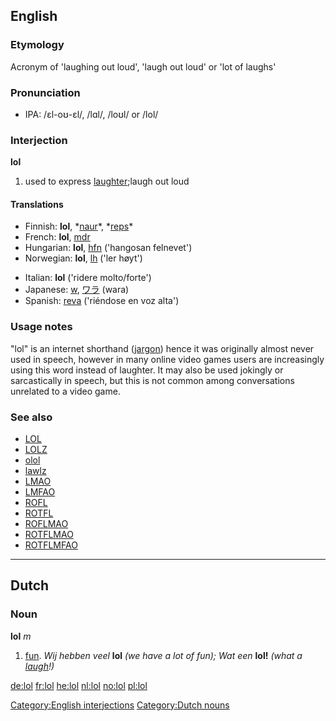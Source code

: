 {{rfc}}
==English==
===Etymology===
Acronym of 'laughing out loud', 'laugh out loud' or 'lot of laughs'

===Pronunciation===
* IPA: /&#603;l-o&#650;-&#603;l/, /l&#593;l/, /lo&#650;l/ or /lol/

===Interjection===
'''lol''' 

# {{txt}} used to express [[laughter]];laugh out loud

====Translations====
{{top}}
*Finnish: '''lol''', *[[naur]]*, *[[reps]]*
*French: '''lol''', [[mdr]]
*Hungarian: '''lol''', [[hfn]] ('hangosan felnevet')
*Norwegian: '''lol''', [[lh]] ('ler høyt')
{{mid}}
*Italian: '''lol''' ('ridere molto/forte')
*Japanese: [[w]], [[ワラ]] (wara)
*Spanish: [[reva]] ('riéndose en voz alta')
{{bottom}}

===Usage notes===
"lol" is an internet shorthand ([[jargon]]) hence it was originally almost never used in speech, however in many online video games users are increasingly using this word instead of laughter.  It may also be used jokingly or sarcastically in speech, but this is not common among conversations unrelated to a video game.

===See also===
*[[LOL]]
*[[LOLZ]]
*[[olol]]
*[[lawlz]]
*[[LMAO]]
*[[LMFAO]]
*[[ROFL]]
*[[ROTFL]]
*[[ROFLMAO]]
*[[ROTFLMAO]]
*[[ROTFLMFAO]]


----

==Dutch==
===Noun===
'''lol''' ''m''

#[[fun]]. ''Wij hebben veel'' '''lol''' ''(we have a lot of fun); Wat een'' '''lol!''' ''(what a [[laugh]]!)''

[[Category:English interjections]]
[[Category:Dutch nouns]]

[[de:lol]]
[[fr:lol]]
[[he:lol]]
[[nl:lol]]
[[no:lol]]
[[pl:lol]]